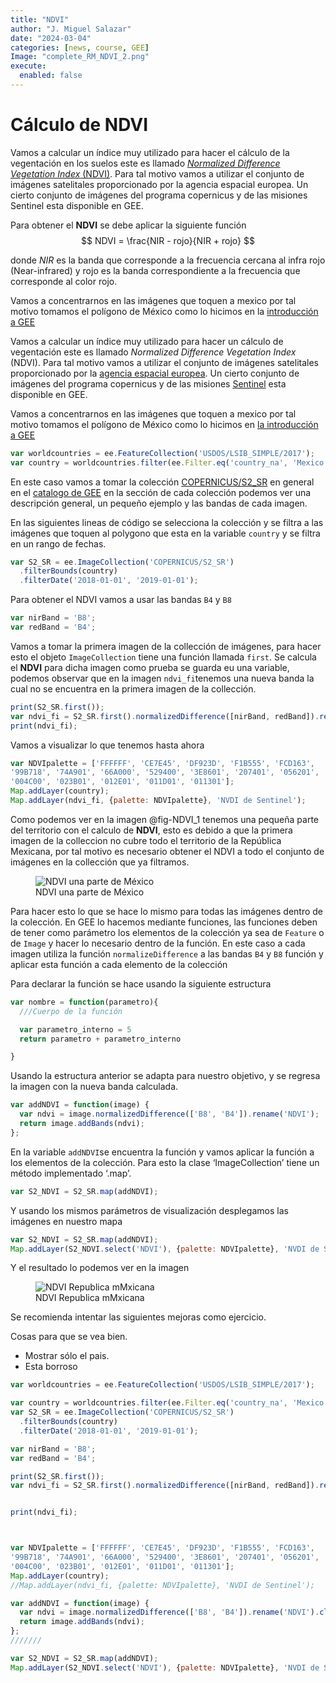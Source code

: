 ```yaml
---
title: "NDVI"
author: "J. Miguel Salazar"
date: "2024-03-04"
categories: [news, course, GEE]
Image: "complete_RM_NDVI_2.png"
execute: 
  enabled: false
---
```

# Cálculo de NDVI

Vamos a calcular un índice muy utilizado para hacer el cálculo de la  vegentación en los suelos este es llamado [*Normalized Difference Vegetation Index* (NDVI)](https://en.wikipedia.org/wiki/Normalized_difference_vegetation_index). Para tal motivo vamos a utilizar el conjunto de imágenes satelitales proporcionado por la agencia espacial europea. Un cierto conjunto de imágenes del programa copernicus y de las misiones Sentinel esta disponible en GEE.


Para obtener el **NDVI** se debe aplicar la siguiente función 
$$
NDVI = \frac{NIR - rojo}{NIR +  rojo}
$$

donde $NIR$ es la banda que corresponde a la frecuencia cercana al infra rojo (Near-infrared) y rojo es la banda correspondiente a la frecuencia que corresponde al color rojo.

Vamos a concentrarnos en las imágenes que toquen a mexico por tal motivo tomamos el polígono de México como lo hicimos en la [introducción a GEE](../Introduccion/index.qmd)


Vamos a calcular un índice muy utilizado para hacer un cálculo de vegentación este es llamado *Normalized Difference Vegetation Index* (NDVI). Para tal motivo vamos a utilizar el conjunto de imágenes satelitales proporcionado por la [agencia espacial europea ](https://www.esa.int/). Un cierto conjunto de imágenes del programa copernicus y de las misiones [Sentinel](https://developers.google.com/earth-engine/datasets/catalog/sentinel) esta disponible en GEE.

Vamos a concentrarnos en las imágenes que toquen a mexico por tal motivo tomamos el polígono de México como lo hicimos en [la introducción a GEE](../Introduccion/index.qmd)
```JavaScript
var worldcountries = ee.FeatureCollection('USDOS/LSIB_SIMPLE/2017');
var country = worldcountries.filter(ee.Filter.eq('country_na', 'Mexico'));

```
En este caso vamos a tomar la colección [COPERNICUS/S2_SR](https://developers.google.com/earth-engine/datasets/catalog/COPERNICUS_S2_SR) en general en el [catalogo de GEE](https://developers.google.com/earth-engine/datasets) en la sección de cada colección podemos ver una descripción general, un pequeño ejemplo y las bandas de cada imagen.

En las siguientes lineas de código se selecciona la colección y se filtra a las imágenes que toquen al polygono que esta en la variable `country` y se filtra en un rango de fechas.


```JavaScript
var S2_SR = ee.ImageCollection('COPERNICUS/S2_SR')
  .filterBounds(country)
  .filterDate('2018-01-01', '2019-01-01');
```
Para obtener el NDVI vamos a usar las bandas `B4` y `B8`

```JavaScript
var nirBand = 'B8';
var redBand = 'B4';
```
Vamos a tomar la primera imagen de la collección de imágenes, para hacer esto el objeto `ImageCollection` tiene una función llamada `first`. Se calcula el **NDVI** para dicha imagen como prueba se guarda eu una variable,  podemos observar que en la imagen `ndvi_fi`tenemos una nueva banda la cual no se encuentra en la primera imagen de la collección. 

```JavaScript
print(S2_SR.first());
var ndvi_fi = S2_SR.first().normalizedDifference([nirBand, redBand]).rename('NVDI');
print(ndvi_fi);
```

Vamos a visualizar lo que tenemos hasta ahora 

```JavaScript
var NDVIpalette = ['FFFFFF', 'CE7E45', 'DF923D', 'F1B555', 'FCD163',
'99B718', '74A901', '66A000', '529400', '3E8601', '207401', '056201',
'004C00', '023B01', '012E01', '011D01', '011301'];
Map.addLayer(country);
Map.addLayer(ndvi_fi, {palette: NDVIpalette}, 'NVDI de Sentinel');
```
Como podemos ver en la imagen @fig-NDVI_1 tenemos una pequeña parte del territorio con el calculo de **NDVI**, esto es debido a que la primera imagen de la colleccion no cubre todo el territorio de la República Mexicana, por tal motivo es necesario obtener el NDVI a todo el conjunto de imágenes en la collección que ya filtramos. 

![NDVI una parte de México ](NDVI_1.png){#fig-NDVI_1}


Para hacer esto lo que se hace  lo mismo para todas las imágenes dentro de la colección. En GEE lo hacemos mediante funciones, las funciones deben de tener como parámetro los elementos de la colección ya sea de `Feature` o de `Image` y hacer lo necesario dentro de la función.  En este caso a cada imagen utiliza la función `normalizeDifference` a las bandas `B4` y `B8`  función y aplicar esta función a cada elemento de la colección 

Para declarar la función se hace usando la siguiente estructura 

```JavaScript
var nombre = function(parametro){
  ///Cuerpo de la función 

  var parametro_interno = 5
  return parametro + parametro_interno 

}

```
Usando la estructura anterior se adapta para nuestro objetivo, y se regresa la imagen con la nueva banda calculada. 

```JavaScript
var addNDVI = function(image) {
  var ndvi = image.normalizedDifference(['B8', 'B4']).rename('NDVI');
  return image.addBands(ndvi);
};
```

En la variable `addNDVI`se encuentra la función y vamos aplicar la función a los elementos de la colección. Para esto la clase 'ImageCollection' tiene un método implementado '.map'. 

```JavaScript
var S2_NDVI = S2_SR.map(addNDVI);

```
Y usando los mismos parámetros de visualización desplegamos las imágenes en nuestro mapa 

```JavaScript
var S2_NDVI = S2_SR.map(addNDVI);
Map.addLayer(S2_NDVI.select('NDVI'), {palette: NDVIpalette}, 'NVDI de Sentinel');
```
Y el resultado lo podemos ver en la imagen 

![NDVI Republica mMxicana](NDVI_2.png)

Se recomienda intentar las siguientes mejoras como ejercicio. 

Cosas para que se vea bien.

* Mostrar sólo el pais.
* Esta borroso
 




```JavaScript
var worldcountries = ee.FeatureCollection('USDOS/LSIB_SIMPLE/2017');

var country = worldcountries.filter(ee.Filter.eq('country_na', 'Mexico'));
var S2_SR = ee.ImageCollection('COPERNICUS/S2_SR')
  .filterBounds(country)
  .filterDate('2018-01-01', '2019-01-01');

var nirBand = 'B8';
var redBand = 'B4';

print(S2_SR.first());
var ndvi_fi = S2_SR.first().normalizedDifference([nirBand, redBand]).rename('NVDI');


print(ndvi_fi);



var NDVIpalette = ['FFFFFF', 'CE7E45', 'DF923D', 'F1B555', 'FCD163',
'99B718', '74A901', '66A000', '529400', '3E8601', '207401', '056201',
'004C00', '023B01', '012E01', '011D01', '011301'];
Map.addLayer(country);
//Map.addLayer(ndvi_fi, {palette: NDVIpalette}, 'NVDI de Sentinel');

var addNDVI = function(image) {
  var ndvi = image.normalizedDifference(['B8', 'B4']).rename('NDVI').clip(country);
  return image.addBands(ndvi);
};
///////

var S2_NDVI = S2_SR.map(addNDVI);
Map.addLayer(S2_NDVI.select('NDVI'), {palette: NDVIpalette}, 'NVDI de Sentinel');


```
